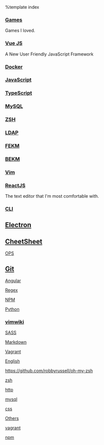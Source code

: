 %template index

=== [[./games|Games]] ===
Games I loved.

=== [[./vuejs|Vue JS]] ===
A New User Friendly JavaScript Framework

=== [[./docker|Docker]] ===

=== [[JavaScript]] ===

=== [[TypeScript]] ===

=== [[MySQL]] ===

=== [[ZSH]] ===

=== [[LDAP]] ===

=== [[FEKM]] ===

=== [[BEKM]] ===

=== [[Vim]] ===

=== [[./reactjs|ReactJS]] ===

The text editor that I'm most comfortable with.

=== [[CLI]] ===

== [[./electron|Electron]] ==

== [[./cheetsheet|CheetSheet]] ==


[[OPS]]

== [[./git|Git]] ==

[[Angular]]

[[Regex]]

[[NPM]]

[[Python]]


=== [[vimwiki]] ===

[[SASS]]

[[Markdown]]

[[Vagrant]]

[[English]]

https://github.com/robbyrussell/oh-my-zsh

[[zsh]]

[[http]]

[[mysql]]

[[css]]

[[Others]]

[[vagrant]]

[[npm]]
